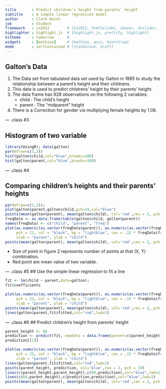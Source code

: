 ```yaml
---
title       : Predict children's height from parents' height
subtitle    : A simple linear regression model 
author      : Clark Keint
job         : Student
framework   : io2012        # {io2012, html5slides, shower, dzslides, ...}
highlighter : highlight.js  # {highlight.js, prettify, highlight}
hitheme     : tomorrow      # 
widgets     : [mathjax]     # {mathjax, quiz, bootstrap}
mode        : selfcontained # {standalone, draft}
---
```


## Galton's Data

1. The Data set from tabulated data set used by Galton in 1885 to study the relationship between a parent's height and their childrens.
2. This data is used to predict childrens' height by their parents' height.
3. The data frame has 928 observations on the following 2 variables:
   * child  : The child's height
   * parent : The “midparent” height
4. There is a Correction for gender via multiplying female heights by 1.08.


--- .class #3 

## Histogram of two variable
```r
library(UsingR); data(galton)
par(mfrow=c(1,2))
hist(galton$child,col="blue",breaks=100)
hist(galton$parent,col="blue",breaks=100)
```

--- .class #4 

## Comparing children's heights and their parents' heights
```r
par(mfrow=c(1,2)); 
plot(galton$parent,galton$child,pch=19,col="blue")
points(mean(galton$parent), mean(galton$child), col='red',cex = 2, pch = 19)
freqData <- as.data.frame(table(galton$child, galton$parent))
names(freqData) <- c("child", "parent", "freq")
plot(as.numeric(as.vector(freqData$parent)), as.numeric(as.vector(freqData$child)),
     pch = 21, col = "black", bg = "lightblue", cex = .15 * freqData$freq, 
     xlab = "parent", ylab = "child")
points(mean(galton$parent), mean(galton$child), col='red',cex = 2, pch = 19)
```
* Size of point in figure 2 represents number of points at that (X, Y) combination.
* Red point are mean value of two variable.

---  .class #5 
## Use the simple linear regression to fit a line 
```r
fit <- lm(child ~ parent,data=galton);
fit$coefficients
```
```r
plot(as.numeric(as.vector(freqData$parent)), as.numeric(as.vector(freqData$child)),
     pch = 21, col = "black", bg = "lightblue", cex = .15 * freqData$freq, 
     xlab = "parent", ylab = "child")
points(mean(galton$parent), mean(galton$child), col='red',cex = 2, pch = 19)
lines(galton$parent,fit$fitted,col="red",lwd=3)
```

---  .class #6
## Predict children's height from parents' height
```r
parent_height <- 66
prediction <- predict(fit, newdata = data.frame(parent=c(parent_height)))
prediction[[1]]
```

```r
plot(as.numeric(as.vector(freqData$parent)), as.numeric(as.vector(freqData$child)),
     pch = 21, col = "black", bg = "lightblue", cex = .15 * freqData$freq, 
     xlab = "parent", ylab = "child")
lines(galton$parent,fit$fitted,col="red",lwd=3)
points(parent_height, prediction, col='blue',cex = 2, pch = 19)      
lines(c(parent_height,parent_height),c(60,prediction),col="blue",lwd=1)
lines(c(60,parent_height),c(prediction,prediction),col="blue",lwd=1)
points(mean(galton$parent), mean(galton$child), col='red',cex = 2, pch = 19)
```
